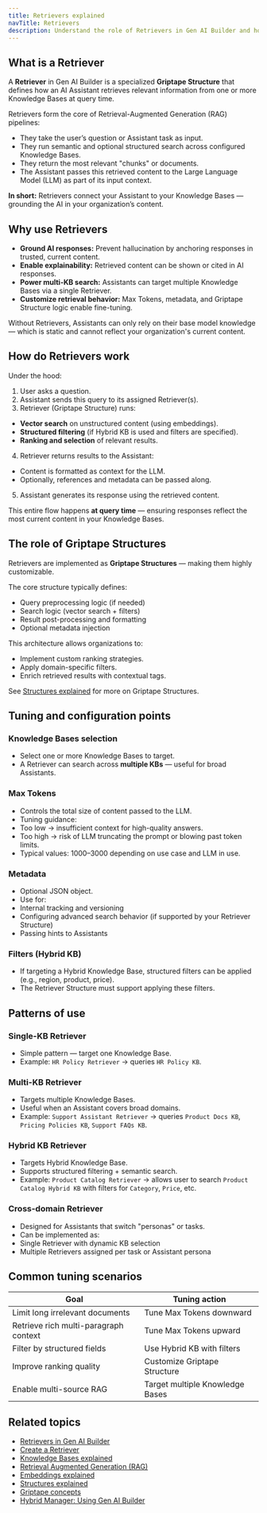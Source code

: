 ```yaml
---
title: Retrievers explained
navTitle: Retrievers
description: Understand the role of Retrievers in Gen AI Builder and how they power Retrieval-Augmented Generation (RAG) and semantic search.
---
```


## What is a Retriever

A **Retriever** in Gen AI Builder is a specialized **Griptape Structure** that defines how an AI Assistant retrieves relevant information from one or more Knowledge Bases at query time.

Retrievers form the core of Retrieval-Augmented Generation (RAG) pipelines:

- They take the user’s question or Assistant task as input.
- They run semantic and optional structured search across configured Knowledge Bases.
- They return the most relevant "chunks" or documents.
- The Assistant passes this retrieved content to the Large Language Model (LLM) as part of its input context.

**In short:**
Retrievers connect your Assistant to your Knowledge Bases — grounding the AI in your organization’s content.

## Why use Retrievers

- **Ground AI responses:** Prevent hallucination by anchoring responses in trusted, current content.
- **Enable explainability:** Retrieved content can be shown or cited in AI responses.
- **Power multi-KB search:** Assistants can target multiple Knowledge Bases via a single Retriever.
- **Customize retrieval behavior:** Max Tokens, metadata, and Griptape Structure logic enable fine-tuning.

Without Retrievers, Assistants can only rely on their base model knowledge — which is static and cannot reflect your organization's current content.

## How do Retrievers work

Under the hood:

1. User asks a question.
2. Assistant sends this query to its assigned Retriever(s).
3. Retriever (Griptape Structure) runs:
- **Vector search** on unstructured content (using embeddings).
- **Structured filtering** (if Hybrid KB is used and filters are specified).
- **Ranking and selection** of relevant results.
4. Retriever returns results to the Assistant:
- Content is formatted as context for the LLM.
- Optionally, references and metadata can be passed along.
5. Assistant generates its response using the retrieved content.

This entire flow happens **at query time** — ensuring responses reflect the most current content in your Knowledge Bases.

## The role of Griptape Structures

Retrievers are implemented as **Griptape Structures** — making them highly customizable.

The core structure typically defines:

- Query preprocessing logic (if needed)
- Search logic (vector search + filters)
- Result post-processing and formatting
- Optional metadata injection

This architecture allows organizations to:

- Implement custom ranking strategies.
- Apply domain-specific filters.
- Enrich retrieved results with contextual tags.

See [Structures explained](../../gen-ai/agent-studio/structures/) for more on Griptape Structures.

## Tuning and configuration points

### Knowledge Bases selection

- Select one or more Knowledge Bases to target.
- A Retriever can search across **multiple KBs** — useful for broad Assistants.

### Max Tokens

- Controls the total size of content passed to the LLM.
- Tuning guidance:
- Too low → insufficient context for high-quality answers.
- Too high → risk of LLM truncating the prompt or blowing past token limits.
- Typical values: 1000–3000 depending on use case and LLM in use.

### Metadata

- Optional JSON object.
- Use for:
- Internal tracking and versioning
- Configuring advanced search behavior (if supported by your Retriever Structure)
- Passing hints to Assistants

### Filters (Hybrid KB)

- If targeting a Hybrid Knowledge Base, structured filters can be applied (e.g., region, product, price).
- The Retriever Structure must support applying these filters.

## Patterns of use

### Single-KB Retriever

- Simple pattern — target one Knowledge Base.
- Example: `HR Policy Retriever` → queries `HR Policy KB`.

### Multi-KB Retriever

- Targets multiple Knowledge Bases.
- Useful when an Assistant covers broad domains.
- Example: `Support Assistant Retriever` → queries `Product Docs KB`, `Pricing Policies KB`, `Support FAQs KB`.

### Hybrid KB Retriever

- Targets Hybrid Knowledge Base.
- Supports structured filtering + semantic search.
- Example: `Product Catalog Retriever` → allows user to search `Product Catalog Hybrid KB` with filters for `Category`, `Price`, etc.

### Cross-domain Retriever

- Designed for Assistants that switch "personas" or tasks.
- Can be implemented as:
- Single Retriever with dynamic KB selection
- Multiple Retrievers assigned per task or Assistant persona

## Common tuning scenarios

| Goal                                 | Tuning action                  |
|--------------------------------------|-------------------------------|
| Limit long irrelevant documents      | Tune Max Tokens downward      |
| Retrieve rich multi-paragraph context| Tune Max Tokens upward        |
| Filter by structured fields          | Use Hybrid KB with filters    |
| Improve ranking quality              | Customize Griptape Structure |
| Enable multi-source RAG              | Target multiple Knowledge Bases |

## Related topics

- [Retrievers in Gen AI Builder](../../ai-factory/gen-ai/builder/libraries/retrievers/)
- [Create a Retriever](/edb-postgres-ai/ai-factory/learn/how-to/gen-ai/create-retriever)
- [Knowledge Bases explained](knowledge-bases)
- [Retrieval Augmented Generation (RAG)](rag)
- [Embeddings explained](embeddings)
- [Structures explained](structures)
- [Griptape concepts](ai-factory-concepts)
- [Hybrid Manager: Using Gen AI Builder](/edb-postgres-ai/hybrid-manager/ai-factory/gen-ai/builder)
